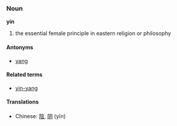 ===Noun===
'''yin'''

# the essential female principle in eastern religion or philosophy

====Antonyms====
*[[yang]]

====Related terms====
*[[yin-yang]]

====Translations====
*Chinese: [[陰]], [[阴]] (yīn)